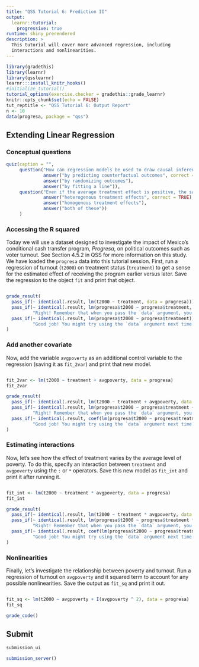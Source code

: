 ```yaml
---
title: "QSS Tutorial 6: Prediction II"
output:
  learnr::tutorial:
    progressive: true
runtime: shiny_prerendered
description: >
  This tutorial will cover more advanced regression, including
  interactions and nonlinearities.
---
```


```r
library(gradethis)
library(learnr)
library(qsslearnr)
learnr:::install_knitr_hooks()
#initialize_tutorial()
tutorial_options(exercise.checker = gradethis::grade_learnr)
knitr::opts_chunk$set(echo = FALSE)
tut_reptitle <- "QSS Tutorial 6: Output Report"
n <- 10
data(progresa, package = "qss")
```

## Extending Linear Regression 



### Conceptual questions

```r
quiz(caption = "",
     question("How can regression models be used to draw causal inference?",
              answer("by predicting counterfactual outcomes", correct = TRUE),
              answer("by randomizing outcomes"),
              answer("by fitting a line")),
     question("Even if the average treatment effect is positive, the same treatment may not affect everyone in the positive direction. This is an example of:",
              answer("heterogenous treatment effects", correct = TRUE),
              answer("homogenous treatment effects"),
              answer("both of these"))
     )
```


### Accessing the R squared

Today we will use a dataset designed to investigate the impact of Mexico's conditional cash transfer program, _Progresa_, on political outcomes such as voter turnout. See Section 4.5.2 in QSS for more information on this study. We have loaded the `progresa` data into this tutorial session. First, run a regression of turnout (`t2000`) on treatment status (`treatment`) to get a sense for the estimated effect of receiving the program earlier versus later. Save the regression to the object `fit` and print that object. 

```r


```

```r
grade_result(
  pass_if(~ identical(.result, lm(t2000 ~ treatment, data = progresa))),
  pass_if(~ identical(.result, lm(progresa$t2000 ~ progresa$treatment, data = progresa)),
          "Right! Remember that when you pass the `data` argument, you don't need to explicitly refer to the data frame in the formula."),
  pass_if(~ identical(.result, lm(progresa$t2000 ~ progresa$treatment)),
          "Good job! You might try using the `data` argument next time.")
)
```

### Add another covariate

Now, add the variable `avgpoverty` as an additional control variable to the regression (saving it as `fit_2var`) and print that new model. 

```r

  
```

```r
fit_2var <- lm(t2000 ~ treatment + avgpoverty, data = progresa)
fit_2var
```

```r
grade_result(
  pass_if(~ identical(.result, lm(t2000 ~ treatment + avgpoverty, data = progresa))),
  pass_if(~ identical(.result, lm(progresa$t2000 ~ progresa$treatment + progresa$avgpoverty, data = progresa)),
          "Right! Remember that when you pass the `data` argument, you don't need to explicitly refer to the data frame in the formula."),
  pass_if(~ identical(.result, coef(lm(progresa$t2000 ~ progresa$treatment + progresa$avgpoverty))),
          "Good job! You might try using the `data` argument next time.")
)
```


### Estimating interactions

Now, let's see how the effect of treatment varies by the average level of poverty. To do this, specify an interaction between `treatment` and `avgpoverty` using the `:` or `*` operators. Save this new model as `fit_int` and print it after running it. 

```r

```

```r
fit_int <- lm(t2000 ~ treatment * avgpoverty, data = progresa)
fit_int
```

```r
grade_result(
  pass_if(~ identical(.result, lm(t2000 ~ treatment * avgpoverty, data = progresa))),
  pass_if(~ identical(.result, lm(progresa$t2000 ~ progresa$treatment * progresa$avgpoverty, data = progresa)),
          "Right! Remember that when you pass the `data` argument, you don't need to explicitly refer to the data frame in the formula."),
  pass_if(~ identical(.result, coef(lm(progresa$t2000 ~ progresa$treatment * progresa$avgpoverty))),
          "Good job! You might try using the `data` argument next time.")
)
```


### Nonlinearities 

Finally, let's investigate the relationship between poverty and turnout. Run a regression of turnout on `avgpoverty` and it squared term to account for any possible nonlinearities. Save the output as `fit_sq` and print it out. 

```r

```

```r
fit_sq <- lm(t2000 ~ avgpoverty + I(avgpoverty ^ 2), data = progresa)
fit_sq
```

```r
grade_code()
```

## Submit

```r
submission_ui
```

```r
submission_server()
```
